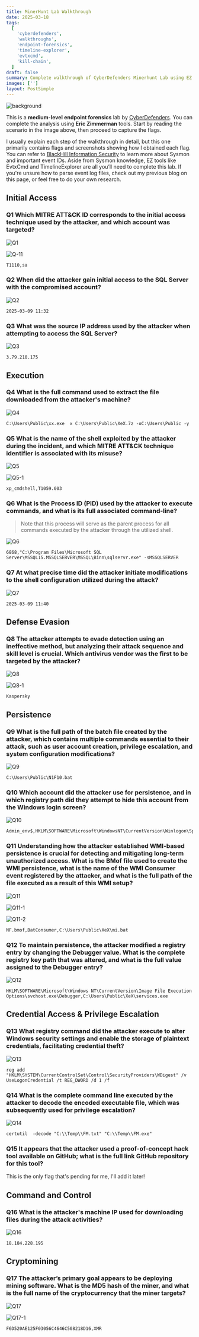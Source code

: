 ```yaml
---
title: MinerHunt Lab Walkthrough
date: 2025-03-18
tags:
  [
    'cyberdefenders',
    'walkthroughs',
    'endpoint-forensics',
    'timeline-explorer',
    'evtxcmd',
    'kill-chain',
  ]
draft: false
summary: Complete walkthrough of CyberDefenders Minerhunt Lab using EZ Tools
images: ['']
layout: PostSimple
---
```


![background](/static/images/MinerHunt/background.png)

This is a **medium-level** **endpoint forensics** lab by [CyberDefenders](https://cyberdefenders.org/blueteam-ctf-challenges/minerhunt/). You can complete the analysis using **Eric Zimmerman** tools. Start by reading the scenario in the image above, then proceed to capture the flags.

<TOCInline toc={props.toc} asDisclosure />

I usually explain each step of the walkthrough in detail, but this one primarily contains flags and screenshots showing how I obtained each flag. You can refer to [BlackHill Information Security](https://www.blackhillsinfosec.com/getting-started-with-sysmon/) to learn more about Sysmon and important event IDs. Aside from Sysmon knowledge, EZ tools like EvtxCmd and TimelineExplorer are all you’ll need to complete this lab. If you're unsure how to parse event log files, check out my previous blog on this page, or feel free to do your own research.

## Initial Access

### Q1 Which MITRE ATT&CK ID corresponds to the initial access technique used by the attacker, and which account was targeted?

![Q1](/static/images/MinerHunt/Q1.png)

![Q-11](/static/images/MinerHunt/Q1-1.png)

```
T1110,sa
```

### Q2 When did the attacker gain initial access to the SQL Server with the compromised account?

![Q2](/static/images/MinerHunt/Q2.png)

```
2025-03-09 11:32
```

### Q3 What was the source IP address used by the attacker when attempting to access the SQL Server?

![Q3](/static/images/MinerHunt/Q3.png)

```
3.79.210.175
```

## Execution

### Q4 What is the full command used to extract the file downloaded from the attacker's machine?

![Q4](/static/images/MinerHunt/Q4.png)

```
C:\Users\Public\xx.exe  x C:\Users\Public\XeX.7z -oC:\Users\Public -y
```

### Q5 What is the name of the shell exploited by the attacker during the incident, and which MITRE ATT&CK technique identifier is associated with its misuse?

![Q5](/static/images/MinerHunt/Q5.png)

![Q5-1](/static/images/MinerHunt/Q5-1.png)

```
xp_cmdshell,T1059.003
```

### Q6 What is the Process ID (PID) used by the attacker to execute commands, and what is its full associated command-line?

> Note that this process will serve as the parent process for all commands executed by the attacker through the utilized shell.

![Q6](/static/images/MinerHunt/Q6.png)

```
6868,"C:\Program Files\Microsoft SQL Server\MSSQL15.MSSQLSERVER\MSSQL\Binn\sqlservr.exe" -sMSSQLSERVER
```

### Q7 At what precise time did the attacker initiate modifications to the shell configuration utilized during the attack?

![Q7](/static/images/MinerHunt/Q7.png)

```
2025-03-09 11:40
```

## Defense Evasion

### Q8 The attacker attempts to evade detection using an ineffective method, but analyzing their attack sequence and skill level is crucial. Which antivirus vendor was the **first** to be targeted by the attacker?

![Q8](/static/images/MinerHunt/Q8.png)

![Q8-1](/static/images/MinerHunt/Q8-1.png)

```
Kaspersky
```

## Persistence

### Q9 What is the full path of the **batch file** created by the attacker, which contains multiple commands essential to their attack, such as user account creation, privilege escalation, and system configuration modifications?

![Q9](/static/images/MinerHunt/Q9.png)

```
C:\Users\Public\N1F10.bat
```

### Q10 Which account did the attacker use for persistence, and in which registry path did they attempt to hide this account from the Windows login screen?

![Q10](/static/images/MinerHunt/Q10.png)

```
Admin_env$,HKLM\SOFTWARE\Microsoft\WindowsNT\CurrentVersion\Winlogon\SpecialAccounts\Userlist
```

### Q11 Understanding how the attacker established **WMI-based persistence** is crucial for detecting and mitigating long-term unauthorized access. What is the **BMof file** used to create the WMI persistence, what is the name of the **WMI Consumer event** registered by the attacker, and what is the full path of the file executed as a result of this WMI setup?

![Q11](/static/images/MinerHunt/Q11.png)

![Q11-1](/static/images/MinerHunt/Q11-1.png)

![Q11-2](/static/images/MinerHunt/Q11-2.png)

```
NF.bmof,BatConsumer,C:\Users\Public\XeX\mi.bat
```

### Q12 To maintain persistence, the attacker modified a registry entry by changing the Debugger value. What is the complete registry key path that was altered, and what is the full value assigned to the Debugger entry?

![Q12](/static/images/MinerHunt/Q12.png)

```
HKLM\SOFTWARE\Microsoft\Windows NT\CurrentVersion\Image File Execution Options\svchost.exe\Debugger,C:\Users\Public\XeX\services.exe
```

## Credential Access & Privilege Escalation

### Q13 What registry command did the attacker execute to alter Windows security settings and enable the storage of plaintext credentials, facilitating credential theft?

![Q13](/static/images/MinerHunt/Q13.png)

```
reg add "HKLM\SYSTEM\CurrentControlSet\Control\SecurityProviders\WDigest" /v UseLogonCredential /t REG_DWORD /d 1 /f
```

### Q14 What is the complete command line executed by the attacker to decode the encoded executable file, which was subsequently used for privilege escalation?

![Q14](/static/images/MinerHunt/Q14.png)

```
certutil  -decode "C:\\Temp\\FM.txt" "C:\\Temp\\FM.exe"
```

### Q15 It appears that the attacker used a proof-of-concept hack tool available on GitHub; what is the full link GitHub repository for this tool?

This is the only flag that's pending for me, I'll add it later!

## Command and Control

### Q16 What is the attacker's machine IP used for downloading files during the attack activities?

![Q16](/static/images/MinerHunt/Q16.png)

```
18.184.228.195
```

## Cryptomining

### Q17 The attacker’s primary goal appears to be deploying mining software. What is the MD5 hash of the miner, and what is the full name of the cryptocurrency that the miner targets?

![Q17](/static/images/MinerHunt/Q17.png)

![Q17-1](/static/images/MinerHunt/Q17-1.png)

```
F6D520AE125F03056C4646C508218D16,XMR
```
